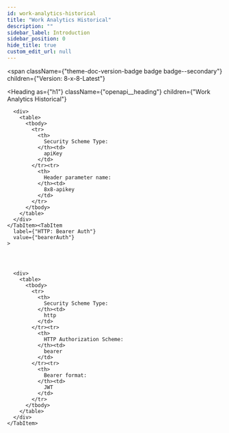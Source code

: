 ```yaml
---
id: work-analytics-historical
title: "Work Analytics Historical"
description: ""
sidebar_label: Introduction
sidebar_position: 0
hide_title: true
custom_edit_url: null
---
```



<span
  className={"theme-doc-version-badge badge badge--secondary"}
  children={"Version: 8-x-8-Latest"}
>
</span>

<Heading
  as={"h1"}
  className={"openapi__heading"}
  children={"Work Analytics Historical"}
>
</Heading>





<div
  style={{"marginBottom":"2rem"}}
>
  <Heading
    id={"authentication"}
    as={"h2"}
    className={"openapi-tabs__heading"}
    children={"Authentication"}
  >
  </Heading><SchemaTabs
    className={"openapi-tabs__security-schemes"}
  >
    <TabItem
      label={"API Key: 8x8-apikey"}
      value={"8x8-apikey"}
    >
      
      
      
      
      <div>
        <table>
          <tbody>
            <tr>
              <th>
                Security Scheme Type:
              </th><td>
                apiKey
              </td>
            </tr><tr>
              <th>
                Header parameter name:
              </th><td>
                8x8-apikey
              </td>
            </tr>
          </tbody>
        </table>
      </div>
    </TabItem><TabItem
      label={"HTTP: Bearer Auth"}
      value={"bearerAuth"}
    >
      
      
      
      
      <div>
        <table>
          <tbody>
            <tr>
              <th>
                Security Scheme Type:
              </th><td>
                http
              </td>
            </tr><tr>
              <th>
                HTTP Authorization Scheme:
              </th><td>
                bearer
              </td>
            </tr><tr>
              <th>
                Bearer format:
              </th><td>
                JWT
              </td>
            </tr>
          </tbody>
        </table>
      </div>
    </TabItem>
  </SchemaTabs>
</div>
      